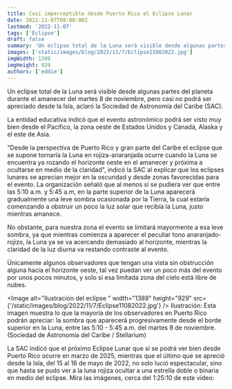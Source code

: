 ```yaml
---
title: Casi imperceptible desde Puerto Rico el Eclipse Lunar
date: 2022-11-07T08:00:00Z
lastmod: '2022-11-07'
tags: ['Eclipse']
draft: false
summary: 'Un eclipse total de la Luna será visible desde algunas partes del planeta durante el amanecer del martes 8 de noviembre.'
images: ['static/images/blog/2022/11/7/Eclipse11082022.jpg']
imgWidth: 1389
imgHeight: 929
authors: ['eddie']
---
```


Un eclipse total de la Luna será visible desde algunas partes del planeta durante el amanecer del martes 8 de noviembre, pero casi no podrá ser apreciado desde la Isla, aclaró la Sociedad de Astronomía del Caribe (SAC).

La entidad educativa indicó que el evento astronómico podrá ser visto muy bien desde el Pacifico, la zona oeste de Estados Unidos y Canadá, Alaska y el este de Asia.

"Desde la perspectiva de Puerto Rico y gran parte del Caribe el eclipse que se supone tornaría la Luna en rojiza-anaranjada ocurre cuando la Luna se encuentra ya rozando el horizonte oeste en el amanecer y próxima a ocultarse en medio de la claridad", indicó la SAC al explicar que los eclipses lunares se aprecian mejor en la oscuridad y desde zonas favorecidas para el evento.
La organización señaló que al menos sí se pudiera ver que entre las 5:10 a.m. y 5:45 a.m, en la parte superior de la Luna aparecerá gradualmente una leve sombra ocasionada por la Tierra, la cual estaría comenzando a obstruir un poco la luz solar que recibía la Luna, justo mientras amanece.

No obstante, para nuestra zona el evento se limitará mayormente a esa leve sombra, ya que mientras comienza a aparecer el peculiar tono anaranjado-rojizo, la Luna ya se va acercando demasiado al horizonte, mientras la claridad de la luz diurna va restando contraste al evento.

Únicamente algunos observadores que tengan una vista sin obstrucción alguna hacia el horizonte oeste, tal vez puedan ver un poco más del evento por unos pocos minutos, y solo si esa limitada zona del cielo está libre de nubes.

<Image
  alt="Ilustración del eclipse "
  width="1389"
  height="929"
  src={'/static/images/blog/2022/11/7/Eclipse11082022.jpg'}
/>
<ImageCaption>
  Ilustración: Esta imagen muestra lo que la mayoría de los observadores en Puerto Rico podrán
  apreciar: la sombra que aparecerá progresivamente desde el borde superior en la Luna, entre las
  5:10 - 5:45 a.m. del martes 8 de noviembre. (Sociedad de Astronomía del Caribe / Stellarium)
</ImageCaption>

La SAC indicó que el próximo Eclipse Lunar que sí se podrá ver bien desde Puerto Rico ocurre en marzo de 2025, mientras que el último que se apreció desde la Isla, del 15 al 16 de mayo de 2022, no solo lució espectacular, sino que hasta se pudo ver a la luna rojiza ocultar a una estrella doble o binaria en medio del eclipse. Mira las imágenes, cerca del 1:25:10 de este video:

<ResponsiveReactPlayer url="https://fb.watch/gFlRJqTAJy/" />
